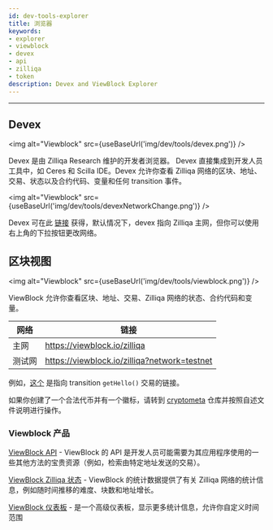 ```yaml
---
id: dev-tools-explorer
title: 浏览器
keywords:
- explorer
- viewblock
- devex
- api
- zilliqa
- token
description: Devex and ViewBlock Explorer
---
```


---


## Devex
<img alt="Viewblock" src={useBaseUrl('img/dev/tools/devex.png')} />

Devex 是由 Zilliqa Research 维护的开发者浏览器。 Devex 直接集成到开发人员工具中，如 Ceres 和 Scilla IDE。Devex 允许你查看 Zilliqa 网络的区块、地址、交易、状态以及合约代码、变量和任何 transition 事件。

<img alt="Viewblock" src={useBaseUrl('img/dev/tools/devexNetworkChange.png')} />

Devex 可在此 [链接](https://devex.zilliqa.com/) 获得，默认情况下，devex 指向 Zilliqa 主网，但你可以使用右上角的下拉按钮更改网络。

## 区块视图
<img alt="Viewblock" src={useBaseUrl('img/dev/tools/viewblock.png')} />

ViewBlock 允许你查看区块、地址、交易、Zilliqa 网络的状态、合约代码和变量。

| 网络 | 链接 |
| ------- | ---- |
| 主网 | https://viewblock.io/zilliqa |
| 测试网 | https://viewblock.io/zilliqa?network=testnet |

例如，[这个](https://viewblock.io/zilliqa/tx/c4030c73d6dae558ff0c9d98237101e342888115f13219a00bb14a8ee46fa3be?network=testnet)
是指向 transition `getHello()` 交易的链接。

如果你创建了一个合法代币并有一个徽标，请转到 [cryptometa](https://github.com/Ashlar/cryptometa) 仓库并按照自述文件说明进行操作。

### Viewblock 产品

[ViewBlock API](https://viewblock.io/api) - ViewBlock 的 API 是开发人员可能需要为其应用程序使用的一些其他方法的宝贵资源（例如，检索由特定地址发送的交易）。

[ViewBlock Zilliqa 状态](https://viewblock.io/zilliqa/stats) - ViewBlock 的统计数据提供了有关 Zilliqa 网络的统计信息，例如随时间推移的难度、块数和地址增长。

[ViewBlock 仪表板](https://dash.viewblock.io/d/zilliqa) - 是一个高级仪表板，显示更多统计信息，允许你自定义时间范围